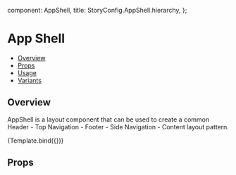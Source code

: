 
  component: AppShell,
  title: StoryConfig.AppShell.hierarchy,
};

<Meta title={meta.title} component={meta.component} />


# App Shell

- [Overview](#overview)
- [Props](#props)
- [Usage](#usage)
- [Variants](#variants)

## Overview

AppShell is a layout component that can be used to create a common Header - Top Navigation - Footer - Side Navigation - Content layout pattern.

<Canvas>
  <Story
    name="Overview"
    parameters={withDesign("AppShell", "Overview", {})}
  >
    {Template.bind({})}
  </Story>
</Canvas>

## Props

<ArgsTable story="Overview" />

